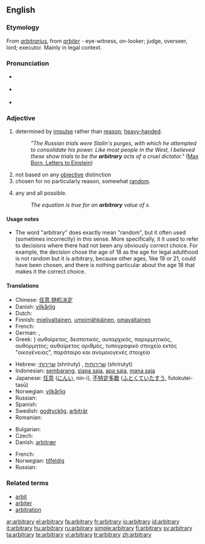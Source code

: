 {{was wotd|2006|December|4}}
==English==
{{wikipedia}}

===Etymology===
From {{L.}} ''[[arbitrarius]]'', from ''[[arbiter]]'' - eye-witness, on-looker; judge, overseer, lord; executor. Mainly in legal context.

===Pronunciation===
* {{italbrac|[[RP]]}} {{IPA|/ˈɑːbɪtrəri/}}
* {{italbrac|US}} {{IPA|/ˈɑːrbɪtrɛri/}}
* {{audio|en-us-arbitrary.ogg|Audio (US)}}

===Adjective===
{{en-adj}}

# determined by [[impulse]] rather than [[reason]]; [[heavy-handed]].
#: ''"The Russian trials were Stalin's purges, with which he attempted to consolidate his power. Like most people in the West, I believed these show trials to be the '''arbitrary''' acts of a cruel dictator."'' ([http://en.wikiquote.org/wiki/Einstein Max Born, Letters to Einstein])
# not based on any [[objective]] distinction
# chosen for no particularly reason, somewhat [[random]].
# {{math}} any and all possible.
#: ''The equation is true for an '''arbitrary''' value of x.''

====Usage notes====
* The word "arbitrary" does exactly mean "random", but it often used (sometimes incorrectly) in this sense.  More specifically, it it used to refer to decisions where there had not been any obviously correct choice.  For example, the decision chose the age of 18 as the age for legal adulthood is not random but it is arbitrary, because other ages, 1ike 19 or 21, could have been chosen, and there is nothing particular about the age 18 that makes it the correct choice.

====Translations====
{{trans-top|Determined by impulse}}
* Chinese: [[任意]],[[随机决定]]
* Danish: [[vilkårlig]]
* Dutch: {{t-|nl|willekeurig}}
* Finnish: [[mielivaltainen]], [[umpimähkäinen]], [[omavaltainen]]
* French: {{t+|fr|arbitraire}}
* German: {{t+|de|willkürlich}}, {{t+|de|arbiträr}}
* Greek: {{qualifier|adjective}}} αυθαίρετος, δεσποτικός, αυταρχικός, παρορμητικός, αυθόρμητος; {{qualifier|noun}} αυθαίρετος αριθμός, τυπογραφικό στοιχείο εκτός "οικογένειας", παράταιρο και ανομοιογενές στοιχείο
{{trans-mid}}
* Hebrew: [[שרירותי]] (shriruty) {{m}}, [[שרירותית]] (shrirutyt) {{f}}
* Indonesian: [[sembarang]], [[siapa saja]], [[apa saja]], [[mana saja]]
* Japanese: [[任意]] ([[にんい]], nin-i), [[不特定多数]] ([[ふとくていたすう]], futokutei-tasū)
* Norwegian: [[vilkårlig]]
* Russian: {{t+|ru|произвольный|tr=proizvól'nyj|sc=Cyrl}}
* Spanish: {{t-|es|arbitrario}}
* Swedish: [[godtycklig]], [[arbiträr]]
* Romanian: {{t-|ro|arbitrar}}
{{trans-bottom}}

{{trans-top|Chosen at random}}
* Bulgarian: {{t+|bg|произволен|sc=Cyrl}}
* Czech: {{t-|cs|libovolný|m}}
* Danish: [[arbitrær]]
{{trans-mid}}
* French: {{t+|fr|arbitraire}}
* Norwegian: [[tilfeldig]]
* Russian: {{t+|ru|произвольный|tr=proizvól'nyj|sc=Cyrl}}
{{trans-bottom}}

===Related terms===
* [[arbit]]
* [[arbiter]]
* [[arbitration]]

[[ar:arbitrary]]
[[el:arbitrary]]
[[fa:arbitrary]]
[[fr:arbitrary]]
[[io:arbitrary]]
[[id:arbitrary]]
[[it:arbitrary]]
[[hu:arbitrary]]
[[ru:arbitrary]]
[[simple:arbitrary]]
[[fi:arbitrary]]
[[sv:arbitrary]]
[[ta:arbitrary]]
[[te:arbitrary]]
[[vi:arbitrary]]
[[tr:arbitrary]]
[[zh:arbitrary]]